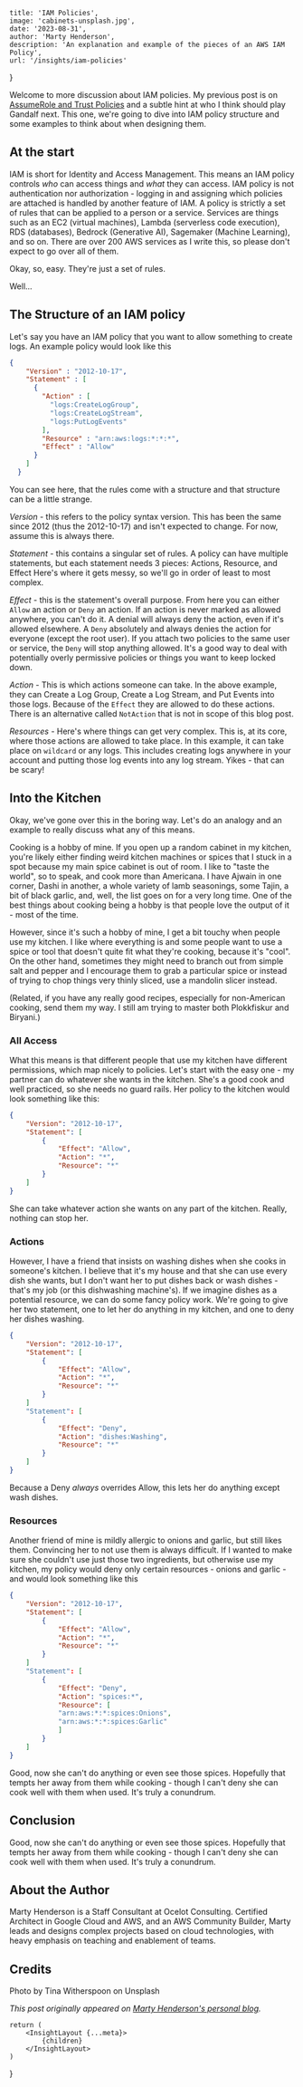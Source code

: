 
    title: 'IAM Policies',
    image: 'cabinets-unsplash.jpg',
    date: '2023-08-31',
    author: 'Marty Henderson',
    description: 'An explanation and example of the pieces of an AWS IAM Policy',
    url: '/insights/iam-policies'
}

Welcome to more discussion about IAM policies. My previous post is on [AssumeRole and Trust Policies](/insights/assumerole-and-wizards) and a subtle hint at who I think should play Gandalf next. This one, we're going to dive into IAM policy structure and some examples to think about when designing them.

## At the start

IAM is short for Identity and Access Management. This means an IAM policy controls *who* can access things and *what* they can access. IAM policy is not authentication nor authorization - logging in and assigning which policies are attached is handled by another feature of IAM. A policy is strictly a set of rules that can be applied to a person or a service. Services are things such as an EC2 (virtual machines), Lambda (serverless code execution), RDS (databases), Bedrock (Generative AI), Sagemaker (Machine Learning), and so on. There are over 200 AWS services as I write this, so please don't expect to go over all of them.

Okay, so, easy. They're just a set of rules. 

Well...

## The Structure of an IAM policy

Let's say you have an IAM policy that you want to allow something to create logs. An example policy would look like this

```json
{
    "Version" : "2012-10-17",
    "Statement" : [
      {
        "Action" : [
          "logs:CreateLogGroup",
          "logs:CreateLogStream",
          "logs:PutLogEvents"
        ],
        "Resource" : "arn:aws:logs:*:*:*",
        "Effect" : "Allow"
      }
    ]
  }
  ```

You can see here, that the rules come with a structure and that structure can be a little strange. 

*Version* - this refers to the policy syntax version. This has been the same since 2012 (thus the 2012-10-17) and isn't expected to change. For now, assume this is always there.

*Statement* - this contains a singular set of rules. A policy can have multiple statements, but each statement needs 3 pieces: Actions, Resource, and Effect
Here's where it gets messy, so we'll go in order of least to most complex.

*Effect* - this is the statement's overall purpose. From here you can either `Allow` an action or `Deny` an action. If an action is never marked as allowed anywhere, you can't do it. A denial will always deny the action, even if it's allowed elsewhere.
A `Deny` absolutely and always denies the action for everyone (except the root user). If you attach two policies to the same user or service, the `Deny` will stop anything allowed. It's a good way to deal with potentially overly permissive policies or things you want to keep locked down.

*Action* - This is which actions someone can take. In the above example, they can Create a Log Group, Create a Log Stream, and Put Events into those logs. Because of the `Effect` they are allowed to do these actions. There is an alternative called `NotAction` that is not in scope of this blog post.

*Resources* -  Here's where things can get very complex. This is, at its core, where those actions are allowed to take place. In this example, it can take place on `wildcard` or any logs. This includes creating logs anywhere in your account and putting those log events into any log stream. Yikes - that can be scary!

## Into the Kitchen

Okay, we've gone over this in the boring way. Let's do an analogy and an example to really discuss what any of this means.

Cooking is a hobby of mine. If you open up a random cabinet in my kitchen, you're likely either finding weird kitchen machines or spices that I stuck in a spot because my main spice cabinet is out of room. I like to "taste the world", so to speak, and cook more than Americana. I have Ajwain in one corner, Dashi in another, a whole variety of lamb seasonings, some Tajin, a bit of black garlic, and, well, the list goes on for a very long time. One of the best things about cooking being a hobby is that people love the output of it - most of the time. 

However, since it's such a hobby of mine, I get a bit touchy when people use my kitchen. I like where everything is and some people want to use a spice or tool that doesn't quite fit what they're cooking, because it's "cool". On the other hand, sometimes they might need to branch out from simple salt and pepper and I encourage them to grab a particular spice or instead of trying to chop things very thinly sliced, use a mandolin slicer instead.

(Related, if you have any really good recipes, especially for non-American cooking, send them my way. I still am trying to master both Plokkfiskur and Biryani.)

### All Access 

What this means is that different people that use my kitchen have different permissions, which map nicely to policies. Let's start with the easy one - my partner can do whatever she wants in the kitchen. She's a good cook and well practiced, so she needs no guard rails. Her policy to the kitchen would look something like this:

```json
{
    "Version": "2012-10-17",
    "Statement": [
        {
            "Effect": "Allow",
            "Action": "*",
            "Resource": "*"
        }
    ]
}
```

She can take whatever action she wants on any part of the kitchen. Really, nothing can stop her.

### Actions

However, I have a friend that insists on washing dishes when she cooks in someone's kitchen. I believe that it's my house and that she can use every dish she wants, but I don't want her to put dishes back or wash dishes - that's my job (or this dishwashing machine's). If we imagine dishes as a potential resource, we can do some fancy policy work. We're going to give her two statement, one to let her do anything in my kitchen, and one to deny her dishes washing.

```json
{
    "Version": "2012-10-17",
    "Statement": [
        {
            "Effect": "Allow",
            "Action": "*",
            "Resource": "*"
        }
    ]
    "Statement": [
        {
            "Effect": "Deny",
            "Action": "dishes:Washing",
            "Resource": "*"
        }
    ]
}
```

Because a Deny *always* overrides Allow, this lets her do anything except wash dishes.

### Resources

Another friend of mine is mildly allergic to onions and garlic, but still likes them. Convincing her to not use them is always difficult. If I wanted to make sure she couldn't use just those two ingredients, but otherwise use my kitchen, my policy would deny only certain resources - onions and garlic - and would look something like this

```json
{
    "Version": "2012-10-17",
    "Statement": [
        {
            "Effect": "Allow",
            "Action": "*",
            "Resource": "*"
        }
    ]
    "Statement": [
        {
            "Effect": "Deny",
            "Action": "spices:*",
            "Resource": [
            "arn:aws:*:*:spices:Onions", 
            "arn:aws:*:*:spices:Garlic"
            ]
        }
    ]
}
```

Good, now she can't do anything or even see those spices. Hopefully that tempts her away from them while cooking - though I can't deny she can cook well with them when used. It's truly a conundrum.

## Conclusion

Good, now she can't do anything or even see those spices. Hopefully that tempts her away from them while cooking - though I can't deny she can cook well with them when used. It's truly a conundrum.

## About the Author

Marty Henderson is a Staff Consultant at Ocelot Consulting. 
Certified Architect in Google Cloud and AWS, and an AWS Community Builder, Marty leads and designs complex projects based on cloud technologies, with heavy emphasis on teaching and enablement of teams.

## Credits

Photo by Tina Witherspoon on Unsplash

_This post originally appeared on [Marty Henderson's personal blog](https://nalth.is/iam-policies/)._


    return (
        <InsightLayout {...meta}>
            {children}
        </InsightLayout>
    )
}